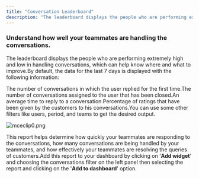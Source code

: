```yaml
---
title: "Conversation Leaderboard"
description: "The leaderboard displays the people who are performing extremely high and low in handling conversations, which can help know where and what to improve..."
---
```


### Understand how well your teammates are handling the conversations.

The leaderboard displays the people who are performing extremely high and low in handling conversations, which can help know where and what to improve.By default, the data for the last 7 days is displayed with the following information:

The number of conversations in which the user replied for the first time.The number of conversations assigned to the user that has been closed.An average time to reply to a conversation.Percentage of ratings that have been given by the customers to his conversations.You can use some other filters like users, period, and teams to get the desired output.

![mceclip0.png](./images/mceclip0-6.png)

This report helps determine how quickly your teammates are responding to the conversations, how many conversations are being handled by your teammates, and how effectively your teammates are resolving the queries of customers.Add this report to your dashboard by clicking on '**Add widget**' and choosing the conversations filter on the left panel then selecting the report and clicking on the '**Add to dashboard**' option.
